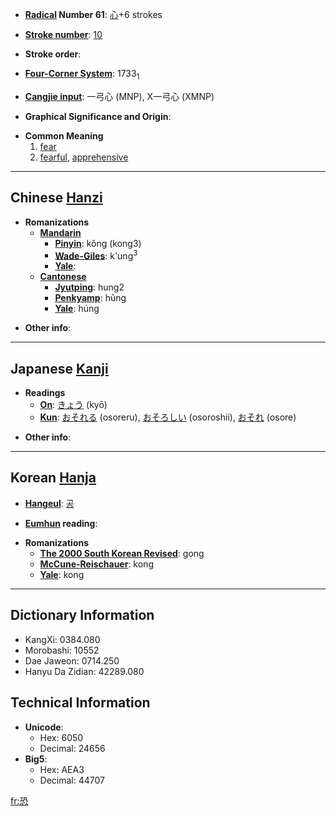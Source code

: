 * '''[[Wiktionary:Chinese radical index|Radical]] Number 61''': [[Wiktionary:Chinese radical index 心|心]]+6 strokes

* '''[[Wiktionary:Chinese total strokes index|Stroke number]]''': [[Wiktionary:Chinese total strokes index 10|10]]

* '''Stroke order''': 

* '''[[Wiktionary:Chinese four corner index|Four-Corner System]]''': 1733<sub>1</sub>

* '''[[Wiktionary:Chinese Cangjie index|Cangjie input]]''': 一弓心 (MNP), X一弓心 (XMNP)

* '''Graphical Significance and Origin''': 

* '''Common Meaning'''
*#[[fear]]
*# [[fearful]], [[apprehensive]]

----

== Chinese [[Hanzi]] ==

* '''Romanizations'''
** '''[[Mandarin]]'''
*** '''[[Pinyin]]''': kǒng (kong3)
*** '''[[Wade-Giles]]''': k'ung<sup>3</sup>
*** '''[[Yale]]''': 
** '''[[Cantonese]]'''
*** '''[[Jyutping]]''': hung2
*** '''[[Penkyamp]]''': hũng
*** '''[[Yale]]''': húng

* '''Other info''': 

----

== Japanese [[Kanji]] ==

* '''Readings'''
** '''[[On]]''': [[きょう]] (kyō)
** '''[[Kun]]''': [[おそれる]] (osoreru), [[おそろしい]] (osoroshii), [[おそれ]] (osore)

* '''Other info''':  

----

== Korean [[Hanja]] ==

* '''[[Hangeul]]''': [[공]]

* '''[[Eumhun]] reading''': 

* '''Romanizations'''
** '''[[The 2000 South Korean Revised Romanization|The 2000 South Korean Revised]]''': gong
** '''[[McCune-Reischauer]]''': kong
** '''[[Yale]]''': kong

----

== Dictionary Information ==

* KangXi: 0384.080
* Morobashi: 10552
* Dae Jaweon: 0714.250
* Hanyu Da Zidian: 42289.080

== Technical Information ==

* '''Unicode''':
** Hex: 6050
** Decimal: 24656
* '''Big5''':
** Hex: AEA3
** Decimal: 44707

[[fr:恐]]